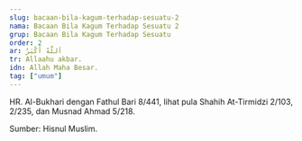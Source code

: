 ```yaml
---
slug: bacaan-bila-kagum-terhadap-sesuatu-2
nama: Bacaan Bila Kagum Terhadap Sesuatu 2
grup: Bacaan Bila Kagum Terhadap Sesuatu
order: 2
ar: اَللَّهُ أَكْبَرُ
tr: Allaahu akbar.
idn: Allah Maha Besar.
tag: ["umum"]
---
```


HR. Al-Bukhari dengan Fathul Bari 8/441, lihat pula Shahih At-Tirmidzi 2/103, 2/235, dan Musnad Ahmad 5/218.

Sumber: Hisnul Muslim.

